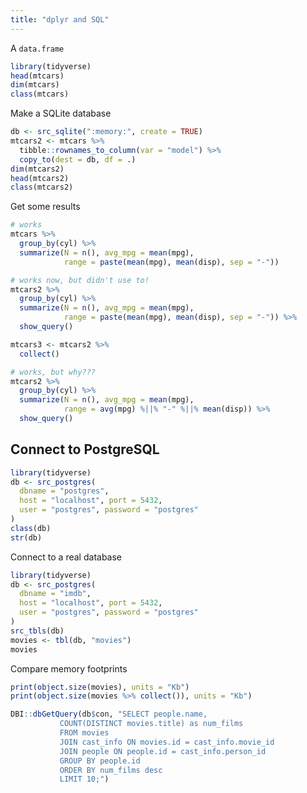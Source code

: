 ```yaml
---
title: "dplyr and SQL"
---
```


A `data.frame`

```r
library(tidyverse)
head(mtcars)
dim(mtcars)
class(mtcars)
```

Make a SQLite database

```r
db <- src_sqlite(":memory:", create = TRUE)
mtcars2 <- mtcars %>%
  tibble::rownames_to_column(var = "model") %>%
  copy_to(dest = db, df = .)
dim(mtcars2)
head(mtcars2)
class(mtcars2)
```

Get some results

```r
# works
mtcars %>%
  group_by(cyl) %>%
  summarize(N = n(), avg_mpg = mean(mpg), 
            range = paste(mean(mpg), mean(disp), sep = "-"))

# works now, but didn't use to!
mtcars2 %>%
  group_by(cyl) %>%
  summarize(N = n(), avg_mpg = mean(mpg), 
            range = paste(mean(mpg), mean(disp), sep = "-")) %>%
  show_query()

mtcars3 <- mtcars2 %>% 
  collect()
```


```r
# works, but why???
mtcars2 %>%
  group_by(cyl) %>%
  summarize(N = n(), avg_mpg = mean(mpg), 
            range = avg(mpg) %||% "-" %||% mean(disp)) %>%
  show_query()
```

## Connect to PostgreSQL

```r
library(tidyverse)
db <- src_postgres(
  dbname = "postgres", 
  host = "localhost", port = 5432, 
  user = "postgres", password = "postgres"
)
class(db)
str(db)
```

Connect to a real database

```r
library(tidyverse)
db <- src_postgres(
  dbname = "imdb", 
  host = "localhost", port = 5432, 
  user = "postgres", password = "postgres"
)
src_tbls(db)
movies <- tbl(db, "movies")
movies
```

Compare memory footprints

```r
print(object.size(movies), units = "Kb")
print(object.size(movies %>% collect()), units = "Kb")
```

```r
DBI::dbGetQuery(db$con, "SELECT people.name, 
           COUNT(DISTINCT movies.title) as num_films 
           FROM movies 
           JOIN cast_info ON movies.id = cast_info.movie_id 
           JOIN people ON people.id = cast_info.person_id 
           GROUP BY people.id 
           ORDER BY num_films desc 
           LIMIT 10;")
```
